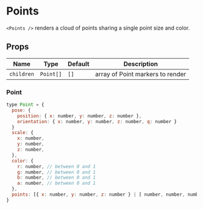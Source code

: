 
# Points

`<Points />` renders a cloud of points sharing a single point size and color.

## Props

| Name       | Type      | Default | Description                      |
| ---------- | --------- | ------- | -------------------------------- |
| `children` | `Point[]` | `[]`    | array of Point markers to render |

### Point

```js
type Point = {
  pose: {
    position: { x: number, y: number, z: number },
    orientation: { x: number, y: number, z: number, q: number }
  }
  scale: {
    x: number,
    y: number,
    z: number,
  },
  color: {
    r: number, // between 0 and 1
    g: number, // between 0 and 1
    b: number, // between 0 and 1
    a: number, // between 0 and 1
  },
  points: [{ x: number, y: number, z: number } | [ number, number, number ]] ,
}
```

<Points />
